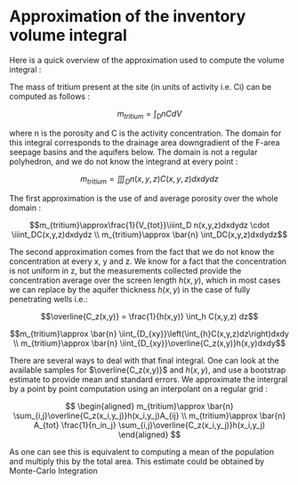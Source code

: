 Approximation of the inventory volume integral
========================================================

<!---
Just for some tests
-->

Here is a quick overview of the approximation used to compute the volume integral :

The mass of tritium present at the site (in units of activity i.e. Ci) can be computed as follows :

$$m_{tritium}=\int_D nCdV$$

where n is the porosity and C is the activity concentration. The domain for this integral corresponds to the drainage area downgradient of the F-area seepage basins and the aquifers below. The domain is not a regular polyhedron, and we do not know the integrand at every point :

$$m_{tritium}=\iiint_D n(x,y,z)C(x,y,z)dxdydz$$

The first approximation is the use of and average porosity over the whole domain :

$$m_{tritium}\approx\frac{1}{V_{tot}}\iiint_D n(x,y,z)dxdydz \cdot \iiint_DC(x,y,z)dxdydz \\ 
   m_{tritium}\approx \bar{n} \int_DC(x,y,z)dxdydz$$

The second approximation comes from the fact that we do not know the concentration at every x, y and z. We know for a fact that the concentration is not uniform in z, but the measurements collected provide the concentration average over the screen length $h(x,y)$, which in most cases we can replace by the aquifer thickness $h(x,y)$ in the case of fully penetrating wells i.e.:

$$\overline{C_z(x,y)} = \frac{1}{h(x,y)} \int_h C(x,y,z) dz$$

$$m_{tritium}\approx \bar{n} \iint_{D_{xy}}\left(\int_{h}C(x,y,z)dz\right)dxdy \\ 
   m_{tritium}\approx \bar{n} \iint_{D_{xy}}\overline{C_z(x,y)}h(x,y)dxdy$$

There are several ways to deal with that final integral. One can look at the available samples for $\overline{C_z(x,y)}$ and $h(x,y)$, and use a bootstrap estimate to provide mean and standard errors. We approximate the intergral by a point by point computation using an interpolant on a regular grid :

$$
\begin{aligned}
  m_{tritium}\approx \bar{n} \sum_{i,j}\overline{C_z(x_i,y_j)}h(x_i,y_j)A_{ij} \\
   m_{tritium}\approx \bar{n} A_{tot} \frac{1}{n_in_j} \sum_{i,j}\overline{C_z(x_i,y_j)}h(x_i,y_j)
\end{aligned}
$$
   
As one can see this is equivalent to computing a mean of the population and multiply this by the total area. This estimate could be obtained by Monte-Carlo Integration